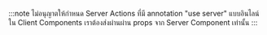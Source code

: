 :::note
ไม่อนุญาตให้กำหนด Server Actions ที่มี annotation "use server" แบบอินไลน์ใน Client Components เราต้องส่งผ่านผ่าน props จาก Server Component เท่านั้น
:::
